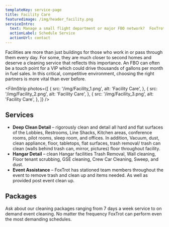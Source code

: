 ```yaml
---
templateKey: service-page
title: Facility Care
featuredimage: /img/header_facility.png
serviceIntro:
  text: Manage a small flight department or major FBO network?  FoxTrot can help.  Our world class staff screening procedure guarantees better results.
  actionLabel: Schedule Service
  actionUrl: contact
---
```


Facilities are more than just buildings for those who work in or pass through them every day. For some, they are much closer to second homes and deserve a cleaning service that reflects this importance. An FBO can often be a touch point for a VIP which could drive thousands of gallons per month in fuel sales. In this critical, competitive environment, choosing the right partners is more vital than ever before.

<FilmStrip
  photos={[
    {
      src: '/img/Facility_1.png',
      alt: 'Facility Care',
    },
    {
      src: '/img/Facility_2.png',
      alt: 'Facility Care',
    },
    {
      src: '/img/Facility_3.png',
      alt: 'Facility Care',
    },
  ]}
/>

## Services

- **Deep Clean Detail** – rigorously clean and detail all hard and flat surfaces of the Lobbies, Restrooms, Line Shacks, Kitchen areas, conference rooms, pilot rooms, sleep room, and offices. In addition, Vacuum, dust, clean appliance, floor, tabletops, flat surfaces, trash removal/ trash can clean (walls behind trash can, mirror, pictures) floor throughout facility.
- **Hangar Detail** – clean Hangar facilities Trash Removal, Wall cleaning, Floor tenant scrubbing, GSE cleaning, Crew Car Cleaning, Sweep, and dust.
- **Event Assistance** – FoxTrot has stationed team members throughout the event to remove trash and clean up and items needed. As well as provided post event clean up.

## Packages

Ask about our cleaning packages ranging from 7 days a week service to on demand event cleaning. No matter the frequency FoxTrot can perform even the most demanding schedules.
